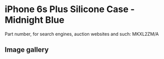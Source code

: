 # iPhone 6s Plus Silicone Case - Midnight Blue

Part number, for search engines, auction websites and such: MKXL2ZM/A

## Image gallery

<div style={{ width: "768px" }}>
  <GalleryComponent
    images={[
      {
        original: "/everysource/MKXL2",
        thumbnail: "/everypreview/MKXL2",
      },
      {
        original: "/everysource/MKXL2_AV1_GOLD",
        thumbnail: "/everypreview/MKXL2_AV1_GOLD",
      },
      {
        original: "/everysource/MKXL2_AV1_SILVER",
        thumbnail: "/everypreview/MKXL2_AV1_SILVER",
      },
      {
        original: "/everysource/MKXL2_AV1_SPACE_GRAY",
        thumbnail: "/everypreview/MKXL2_AV1_SPACE_GRAY",
      }
    ]}
  />
</div>